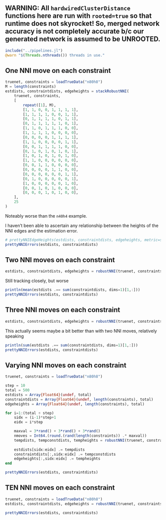 ## WARNING: All `hardwiredClusterDistance` functions here are run with `rooted=true` so that runtime does not skyrocket! So, merged network accuracy is not completely accurate b/c our generated network is assumed to be UNROOTED.

```julia
include("../pipelines.jl")
@warn "$(Threads.nthreads()) threads in use."
```

## One NNI move on each constraint

```julia
truenet, constraints = loadTrueData("n80h8")
M = length(constraints)
estdists, constraintdists, edgeheights = stackRobustNNI(
    truenet, constraints,
    [
        repeat([1], M),
        [1, 1, 0, 0, 1, 1, 1, 1],
        [1, 1, 1, 1, 0, 0, 1, 1],
        [0, 1, 1, 1, 1, 0, 1, 1],
        [0, 1, 1, 1, 1, 1, 0, 1],
        [1, 1, 0, 1, 1, 1, 0, 0],
        [1, 1, 1, 1, 0, 0, 0, 0],
        [0, 0, 0, 0, 1, 1, 1, 1],
        [1, 1, 0, 0, 0, 0, 1, 1],
        [0, 0, 1, 1, 1, 1, 0, 0],
        [0, 1, 0, 1, 0, 1, 0, 1],
        [1, 0, 1, 0, 1, 0, 1, 0],
        [1, 1, 0, 0, 0, 0, 0, 0],
        [0, 0, 1, 1, 0, 0, 0, 0],
        [0, 0, 0, 0, 1, 1, 0, 0],
        [0, 0, 0, 0, 0, 0, 1, 1],
        [0, 1, 0, 0, 0, 0, 0, 1],
        [1, 0, 0, 0, 0, 0, 1, 0],
        [0, 0, 1, 0, 1, 0, 0, 0],
        [0, 0, 0, 1, 0, 1, 0, 0],
    ],
    25
)
```

Noteably worse than the `n40h4` example.

I haven't been able to ascertain any relationship between the heights of the NNI edges and the estimation error.

```julia
# prettyNNIEdgeHeights(estdists, constraintdists, edgeheights, metric=sum)
prettyNNIErrors(estdists, constraintdists)
```

## Two NNI moves on each constraint

```julia
estdists, constraintdists, edgeheights = robustNNI(truenet, constraints, repeat([1], M), nsim=250)
```

Still tracking closely, but worse

```julia
println(mean(estdists .== sum(constraintdists, dims=1)[1,:]))
prettyNNIErrors(estdists, constraintdists)
```

## Three NNI moves on each constraint

```julia
estdists, constraintdists, edgeheights = robustNNI(truenet, constraints, [3, 3, 3, 3], nsim=250)
```

This actually seems maybe a bit better than with two NNI moves, relatively speaking

```julia
println(sum(estdists .== sum(constraintdists, dims=1)[1,:]))
prettyNNIErrors(estdists, constraintdists)
```

## Varying NNI moves on each constraint

```julia
truenet, constraints = loadTrueData("n80h8")

step = 10
total = 500
estdists = Array{Float64}(undef, total)
constraintdists = Array{Float64}(undef, length(constraints), total)
edgeheights = Array{Float64}(undef, length(constraints), total)

for i=1:(total ÷ step)
    sidx = (i-1)*step+1
    eidx = i*step

    maxval = 3*rand() + 3*rand() + 3*rand()
    nmoves = Int64.(round.(rand(length(constraints)) .* maxval))
    tempdists, tempconstdists, tempheights = robustNNI(truenet, constraints, nmoves, nsim=step)
    
    estdists[sidx:eidx] .= tempdists
    constraintdists[:,sidx:eidx] .= tempconstdists
    edgeheights[:,sidx:eidx] .= tempheights
end
```

```julia
prettyNNIErrors(estdists, constraintdists)
```

## TEN NNI moves on each constraint

```julia
truenet, constraints = loadTrueData("n80h8")
estdists, constraintdists, edgeheights = robustNNI(truenet, constraints, [10, 10, 10, 10], nsim=100)
```



```julia
prettyNNIErrors(estdists, constraintdists)
```